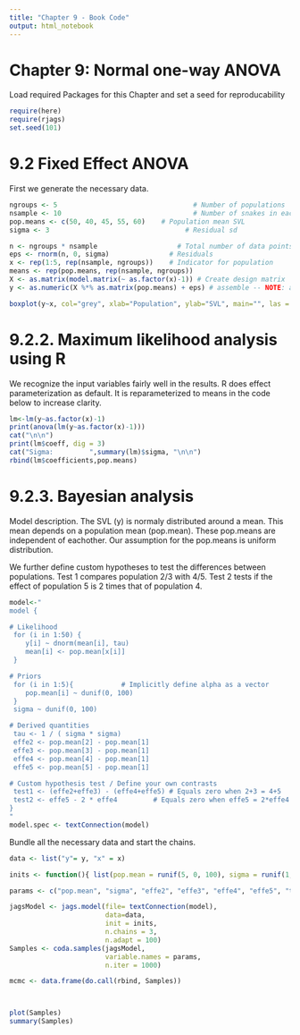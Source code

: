 ```yaml
---
title: "Chapter 9 - Book Code"
output: html_notebook
---
```


# Chapter 9: Normal one-way ANOVA 
Load required Packages for this Chapter and set a seed for reproducability

```r
require(here)
require(rjags)
set.seed(101)
```

# 9.2 Fixed Effect ANOVA
First we generate the necessary data.

```r
ngroups <- 5				                  # Number of populations
nsample <- 10			                	  # Number of snakes in each
pop.means <- c(50, 40, 45, 55, 60) 	  # Population mean SVL
sigma <- 3				                    # Residual sd

n <- ngroups * nsample 			          # Total number of data points
eps <- rnorm(n, 0, sigma)	           	# Residuals 
x <- rep(1:5, rep(nsample, ngroups)) 	# Indicator for population
means <- rep(pop.means, rep(nsample, ngroups))
X <- as.matrix(model.matrix(~ as.factor(x)-1)) # Create design matrix
y <- as.numeric(X %*% as.matrix(pop.means) + eps) # assemble -- NOTE: as.numeric ESSENTIAL for WinBUGS

boxplot(y~x, col="grey", xlab="Population", ylab="SVL", main="", las = 1)

```

# 9.2.2. Maximum likelihood analysis using R
We recognize the input variables fairly well in the results.
R does effect parameterization as default. It is reparameterized to means in the code below to increase clarity.
```r
lm<-lm(y~as.factor(x)-1)
print(anova(lm(y~as.factor(x)-1)))
cat("\n\n")
print(lm$coeff, dig = 3)
cat("Sigma:         ",summary(lm)$sigma, "\n\n")
rbind(lm$coefficients,pop.means)
```

# 9.2.3. Bayesian analysis
Model description.
The SVL (y) is normaly distributed around a mean. This mean depends on a population mean (pop.mean). These pop.means are independent of eachother. Our assumption for the pop.means is uniform distribution. 

We further define custom hypotheses to test the differences between populations.
Test 1 compares population 2/3 with 4/5. Test 2 tests if the effect of population 5 is 2 times that of population 4. 
```r
model<-"
model {

# Likelihood
 for (i in 1:50) {
    y[i] ~ dnorm(mean[i], tau) 
    mean[i] <- pop.mean[x[i]]
 }

# Priors
 for (i in 1:5){			# Implicitly define alpha as a vector
    pop.mean[i] ~ dunif(0, 100)
 }
 sigma ~ dunif(0, 100)

# Derived quantities
 tau <- 1 / ( sigma * sigma)
 effe2 <- pop.mean[2] - pop.mean[1]
 effe3 <- pop.mean[3] - pop.mean[1]
 effe4 <- pop.mean[4] - pop.mean[1]
 effe5 <- pop.mean[5] - pop.mean[1]

# Custom hypothesis test / Define your own contrasts
 test1 <- (effe2+effe3) - (effe4+effe5) # Equals zero when 2+3 = 4+5
 test2 <- effe5 - 2 * effe4 		# Equals zero when effe5 = 2*effe4
}
"
model.spec <- textConnection(model)
```

Bundle all the necessary data and start the chains.

```r
data <- list("y"= y, "x" = x)

inits <- function(){ list(pop.mean = runif(5, 0, 100), sigma = runif(1, 0, 100) )}

params <- c("pop.mean", "sigma", "effe2", "effe3", "effe4", "effe5", "test1", "test2")

jagsModel <- jags.model(file= textConnection(model),
                        data=data,
                        init = inits,
                        n.chains = 3, 
                        n.adapt = 100)
Samples <- coda.samples(jagsModel, 
                        variable.names = params, 
                        n.iter = 1000)
```


```r
mcmc <- data.frame(do.call(rbind, Samples))



plot(Samples)
summary(Samples)
```

